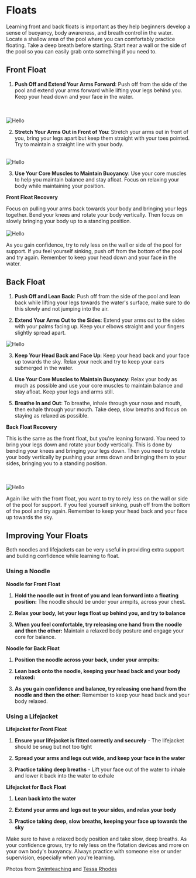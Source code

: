 
# Floats

Learning front and back floats is important as they help beginners develop a sense of buoyancy, body awareness, and breath control in the water. Locate a shallow area of the pool where you can comfortably practice floating. Take a deep breath before starting. Start near a wall or the side of the pool so you can easily grab onto something if you need to.

## Front Float

1. **Push Off and Extend Your Arms Forward**: Push off from the side of the pool and extend your arms forward while lifting your legs behind you. Keep your head down and your face in the water.

<br></br>
<Image src="/images/frontwall.jpg" alt="Hello" width={400} height={400} />

2. **Stretch Your Arms Out in Front of You**: Stretch your arms out in front of you, bring your legs apart but keep them straight with your toes pointed. Try to maintain a straight line with your body.
<br></br>
<Image src="/images/frontfloat.jpg" alt="Hello" width={400} height={400} />

3. **Use Your Core Muscles to Maintain Buoyancy**: Use your core muscles to help you maintain balance and stay afloat. Focus on relaxing your body while maintaining your position.

**Front Float Recovery**

Focus on pulling your arms back towards your body and bringing your legs together. Bend your knees and rotate your body vertically. Then focus on slowly bringing your body up to a standing position.
<br></br>
<Image src="/images/frontrecovery.jpg" alt="Hello" width={600} height={600} />



As you gain confidence, try to rely less on the wall or side of the pool for support. If you feel yourself sinking, push off from the bottom of the pool and try again. Remember to keep your head down and your face in the water.

## Back Float

1. **Push Off and Lean Back**: Push off from the side of the pool and lean back while lifting your legs towards the water's surface, make sure to do this slowly and not jumping into the air.

2. **Extend Your Arms Out to the Sides**: Extend your arms out to the sides with your palms facing up. Keep your elbows straight and your fingers slightly spread apart.

<Image src="/images/backfloat.jpg" alt="Hello" width={400} height={400} />

3. **Keep Your Head Back and Face Up**: Keep your head back and your face up towards the sky. Relax your neck and try to keep your ears submerged in the water.

4. **Use Your Core Muscles to Maintain Buoyancy**: Relax your body as much as possible and use your core muscles to maintain balance and stay afloat. Keep your legs and arms still.

5. **Breathe In and Out**: To breathe, inhale through your nose and mouth, then exhale through your mouth. Take deep, slow breaths and focus on staying as relaxed as possible.

**Back Float Recovery**

This is the same as the front float, but you're leaning forward. You need to bring your legs down and rotate your body vertically. This is done by bending your knees and bringing your legs down. Then you need to rotate your body vertically by pushing your arms down and bringing them to your sides, bringing you to a standing position.

<br></br>
<Image src="/images/backrecovery.jpg" alt="Hello" width={600} height={600} />

Again like with the front float, you want to try to rely less on the wall or side of the pool for support. If you feel yourself sinking, push off from the bottom of the pool and try again. Remember to keep your head back and your face up towards the sky.

## Improving Your Floats

Both noodles and lifejackets can be very useful in providing extra support and building confidence while learning to float. 

### Using a Noodle

**Noodle for Front Float**

1. **Hold the noodle out in front of you and lean forward into a floating position:** The noodle should be under your armpits, across your chest. 

2. **Relax your body, let your legs float up behind you, and try to balance** 

3. **When you feel comfortable, try releasing one hand from the noodle and then the other:** Maintain a relaxed body posture and engage your core for balance.

**Noodle for Back Float**

1. **Position the noodle across your back, under your armpits:**

2. **Lean back onto the noodle, keeping your head back and your body relaxed:**

3. **As you gain confidence and balance, try releasing one hand from the noodle and then the other:** Remember to keep your head back and your body relaxed. 

### Using a Lifejacket

**Lifejacket for Front Float**

1. **Ensure your lifejacket is fitted correctly and securely** - The lifejacket should be snug but not too tight

2. **Spread your arms and legs out wide, and keep your face in the water** 

3. **Practice taking deep breaths** - Lift your face out of the water to inhale and lower it back into the water to exhale

**Lifejacket for Back Float**

1. **Lean back into the water**

2. **Extend your arms and legs out to your sides, and relax your body**

3. **Practice taking deep, slow breaths, keeping your face up towards the sky**

Make sure to have a relaxed body position and take slow, deep breaths. As your confidence grows, try to rely less on the flotation devices and more on your own body's buoyancy. Always practice with someone else or under supervision, especially when you're learning.

Photos from [Swimteaching](https://www.swimteaching.com/2008/03/learn-to-swim-101-recovering-from-that.html?m=1) and [Tessa Rhodes](https://www.tessarhodes.com/)     